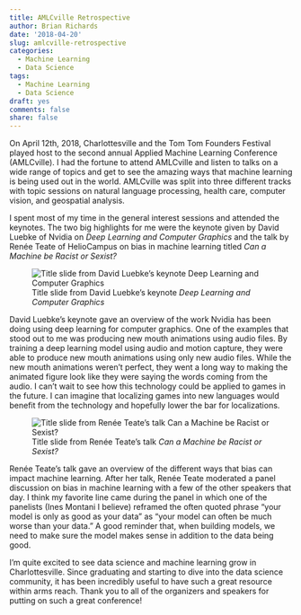 ```yaml
---
title: AMLCville Retrospective
author: Brian Richards
date: '2018-04-20'
slug: amlcville-retrospective
categories:
  - Machine Learning
  - Data Science
tags:
  - Machine Learning
  - Data Science
draft: yes
comments: false
share: false
---
```


On April 12th, 2018, Charlottesville and the Tom Tom Founders Festival played host to 
the second annual Applied Machine Learning Conference (AMLCville). I had the 
fortune to attend AMLCville and listen to talks on a wide range of topics and 
get to see the amazing ways that machine learning is being used out in the 
world. AMLCville was split into three different tracks with topic sessions on 
natural language processing, health care, computer vision, and geospatial 
analysis. 

I spent most of my time in the general interest sessions and attended the 
keynotes. The two big highlights for me were the keynote given by David Luebke 
of Nvidia on _Deep Learning and Computer Graphics_ and the talk by Renée Teate 
of HelioCampus on bias in machine learning titled _Can a Machine be Racist or Sexist?_ 

![Title slide from David Luebke's keynote _Deep Learning and Computer Graphics_](/images/20180412_Deep_Learning_and_Graphics.jpg)

David Luebke's keynote gave an overview of the work Nvidia has been doing using 
deep learning for computer graphics. One of the examples that stood out to me 
was producing new mouth animations using audio files. By training a deep 
learning model using audio and motion capture, they were able to produce new 
mouth animations using only new audio files. While the new mouth animations 
weren't perfect, they went a long way to making the animated figure look like 
they were saying the words coming from the audio. I can't wait to see how this 
technology could be applied to games in the future. I can imagine that 
localizing games into new languages would benefit from the technology and 
hopefully lower the bar for localizations.

![Title slide from Renée Teate's talk _Can a Machine be Racist or Sexist?_](/images/20180412_Bias_in_ML.jpg)

Renée Teate's talk gave an overview of the different ways that bias can impact 
machine learning. After her talk, Renée Teate moderated a panel discussion on 
bias in machine learning with a few of the other speakers that day. I think my 
favorite line came during the panel in which one of the panelists (Ines Montani 
I believe) reframed the often quoted phrase "your model is only as good as your 
data" as "your model can often be much worse than your data." A good reminder 
that, when building models, we need to make sure the model makes sense in 
addition to the data being good.

I'm quite excited to see data science and machine learning grow in 
Charlottesville. Since graduating and starting to dive into the data science 
community, it has been incredibly useful to have such a great resource within 
arms reach. Thank you to all of the organizers and speakers for putting on such 
a great conference!
